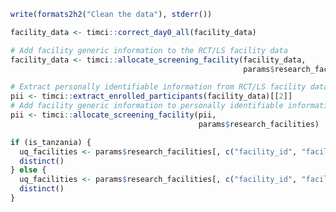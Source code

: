 ```r
write(formats2h2("Clean the data"), stderr())
```

```r
facility_data <- timci::correct_day0_all(facility_data)
```

```r
# Add facility generic information to the RCT/LS facility data
facility_data <- timci::allocate_screening_facility(facility_data,
                                                    params$research_facilities)

# Extract personally identifiable information from RCT/LS facility data
pii <- timci::extract_enrolled_participants(facility_data)[[2]]
# Add facility generic information to personally identifiable information
pii <- timci::allocate_screening_facility(pii,
                                          params$research_facilities)
```

```r
if (is_tanzania) {
  uq_facilities <- params$research_facilities[, c("facility_id", "facility_name", "intervention")] %>%
  distinct()
} else {
  uq_facilities <- params$research_facilities[, c("facility_id", "facility_name")] %>%
  distinct()
}
```
